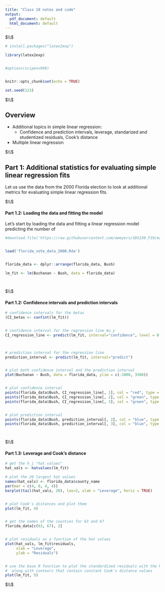 ---
title: "Class 18 notes and code"
output:
  pdf_document: default
  html_document: default
---





$\\$





```{r setup, include=FALSE}

# install.packages("latex2exp")

library(latex2exp)


#options(scipen=999)


knitr::opts_chunk$set(echo = TRUE)

set.seed(123)

```



$\\$




## Overview

 * Additional topics in simple linear regression: 
    * Confidence and prediction intervals, leverage, standarized and studentized residuals, Cook's distance
 
 * Multiple linear regression
 




$\\$






## Part 1: Additional statistics for evaluating simple linear regression fits


Let us use the data from the 2000 Florida election to look at additional metrics for evaluating simple linear regression fits. 






$\\$








#### Part 1.2: Loading the data and fitting the model


Let's start by loading the data and fitting a linear regression model predicting the number of 



```{r }


#download.file('https://raw.githubusercontent.com/emeyers/SDS230_F19/master/class_data/florida_vote_data_2000.Rda', 'florida_vote_data_2000.Rda')


load('florida_vote_data_2000.Rda')


florida_data <- dplyr::arrange(florida_data, Bush)

lm_fit <- lm(Buchanan ~ Bush, data = florida_data)




```







$\\$








#### Part 1.2: Confidence intervals and prediction intervals




```{r}


# confidence intervals for the betas
(CI_betas <- confint(lm_fit))


# confidence interval for the regression line mu_y
CI_regression_line <- predict(lm_fit, interval="confidence", level = 0.95)



# prediction interval for the regression line
prediction_interval <- predict(lm_fit, interval="predict")


# plot both confidence interval and the prediction interval
plot(Buchanan ~ Bush, data = florida_data, ylim = c(-1000, 3500))


# plot confidence interval
points(florida_data$Bush, CI_regression_line[, 1], col = "red", type = "l")
points(florida_data$Bush, CI_regression_line[, 2], col = "green", type = "l")
points(florida_data$Bush, CI_regression_line[, 3], col = "green", type = "l")


# plot prediction interval
points(florida_data$Bush, prediction_interval[, 2], col = "blue", type = "l")
points(florida_data$Bush, prediction_interval[, 3], col = "blue", type = "l")




```







$\\$







#### Part 1.3: Leverage and Cook's distance




```{r}

# get the h_i "hat values"
hat_vals <- hatvalues(lm_fit)

# plot the 20 largest hat values
names(hat_vals) <- florida_data$county_name
par(mar = c(4, 8, 4, 4))
barplot(tail(hat_vals, 20), las=2, xlab = "Leverage", horiz = TRUE)


# plot Cook's distances and plot them
plot(lm_fit, 4)


# get the names of the counties for 63 and 67
florida_data[c(63, 67), 2]


# plot residuals as a function of the hat values
plot(hat_vals, lm_fit$residuals, 
     xlab = "Leverage", 
     ylab = "Residuals")


# use the base R function to plot the standardized residuals with the hat values 
#  along with contours that contain constant Cook's distance values
plot(lm_fit, 5)


```






$\\$














